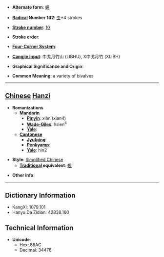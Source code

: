 * '''Alternate form''': [[蜆]]

* '''[[Wiktionary:Chinese radical index| Radical]] Number 142''': [[Wiktionary:Chinese radical index 虫|虫]]+4 strokes

* '''[[Wiktionary:Chinese total strokes index|Stroke number]]''': [[Wiktionary:Chinese total strokes index 10|10]]

* '''Stroke order''': 

* '''[[Wiktionary:Chinese four corner index|Four-Corner System]]''': 

* '''[[Wiktionary:Chinese Cangjie index|Cangjie input]]''': 中戈月竹山 (LIBHU), X中戈月竹 (XLIBH)

* '''Graphical Significance and Origin''': 

* '''Common Meaning''': a variety of bivalves

----

== [[Chinese]] [[Hanzi]] ==

* '''Romanizations'''
** '''[[Mandarin]]'''
*** '''[[Pinyin]]''': xiàn (xian4)
*** '''[[Wade-Giles]]''': hsien<sup>4</sup>
*** '''[[Yale]]''': 
** '''[[Cantonese]]'''
*** '''[[Jyutping]]''':
*** '''[[Penkyamp]]''': 
*** '''[[Yale]]''': hin2

* '''Style''': [[Simplified Chinese]] 
** '''[[Traditional Chinese|Traditional]] equivalent''': [[蜆]]

* '''Other info''': 

----

== Dictionary Information ==

* KangXi: 1079.101
* Hanyu Da Zidian: 42838.160

== Technical Information ==

* '''Unicode''':
** Hex: 86AC
** Decimal: 34476